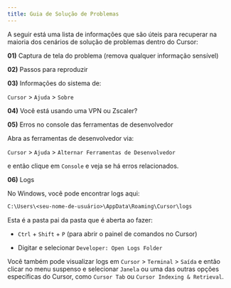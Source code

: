 ```yaml
---
title: Guia de Solução de Problemas
---
```


A seguir está uma lista de informações que são úteis para recuperar na maioria dos cenários de solução de problemas dentro do Cursor:

**01)** Captura de tela do problema (remova qualquer informação sensível)

**02)** Passos para reproduzir

**03)** Informações do sistema de:

`Cursor` > `Ajuda` > `Sobre`

**04)** Você está usando uma VPN ou Zscaler?

**05)** Erros no console das ferramentas de desenvolvedor

Abra as ferramentas de desenvolvedor via:

`Cursor` > `Ajuda` > `Alternar Ferramentas de Desenvolvedor`

e então clique em `Console` e veja se há erros relacionados.

**06)** Logs

No Windows, você pode encontrar logs aqui:

```txt
C:\Users\<seu-nome-de-usuário>\AppData\Roaming\Cursor\logs
```

Esta é a pasta pai da pasta que é aberta ao fazer:

- `Ctrl` + `Shift` + `P` (para abrir o painel de comandos no Cursor)

- Digitar e selecionar `Developer: Open Logs Folder`

Você também pode visualizar logs em `Cursor` > `Terminal` > `Saída` e então clicar no menu suspenso e selecionar `Janela` ou uma das outras opções específicas do Cursor, como `Cursor Tab` ou `Cursor Indexing & Retrieval`.
